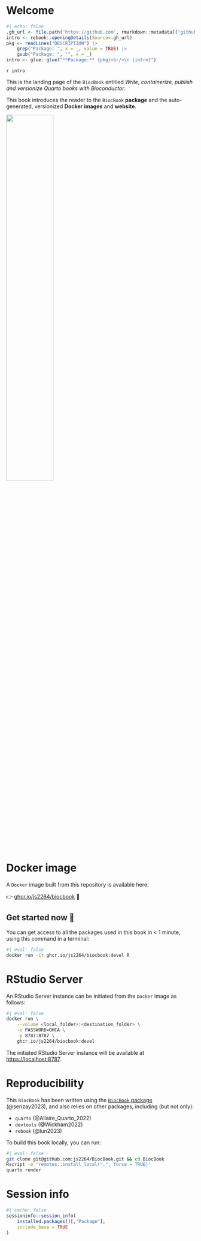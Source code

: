 # Welcome {-}

```r
#| echo: false
.gh_url <- file.path('https://github.com', rmarkdown::metadata[['github-repo']])
intro <- rebook::openingDetails(Source=.gh_url)
pkg <- readLines("DESCRIPTION") |> 
    grep("Package: ", x = _, value = TRUE) |> 
    gsub("Package: ", "", x = _)
intro <- glue::glue("**Package:** {pkg}<br/>\n {intro}")
```

`r intro`

This is the landing page of the `BiocBook` entitled 
*Write, containerize, publish and versionize Quarto books with Bioconductor*.  

This book introduces the reader to the `BiocBook` **package** and the 
auto-generated, versionized **Docker images** and **website**.

![](../inst/img/workflow.png){width=50%}

# Docker image {-}

A `Docker` image built from this repository is available here: 

👉 [ghcr.io/js2264/biocbook](https://ghcr.io/js2264/biocbook) 🐳

::: {.callout-tip icon='true'}
## Get started now 🎉

You can get access to all the packages used in this book in < 1 minute, 
using this command in a terminal: 

```sh
#| eval: false
docker run -it ghcr.io/js2264/biocbook:devel R
```

:::

# RStudio Server {-}

An RStudio Server instance can be initiated from the `Docker` image as follows: 

```sh
#| eval: false
docker run \
    --volume <local_folder>:<destination_folder> \
    -e PASSWORD=OHCA \
    -p 8787:8787 \
    ghcr.io/js2264/biocbook:devel
```

The initiated RStudio Server instance will be available at 
[https://localhost:8787](https://localhost:8787).

# Reproducibility {-}

This `BiocBook` has been written using the 
[`BiocBook` package](https://github.com/js2264/BiocBook) (@serizay2023), 
and also relies on other packages, including (but not only): 

- `quarto` (@Allaire_Quarto_2022)
- `devtools` (@Wickham2022)
- `rebook` (@lun2023)

To build this book locally, you can run: 

```sh
#| eval: false
git clone git@github.com:js2264/BiocBook.git && cd BiocBook
Rscript -e 'remotes::install_local(".", force = TRUE)'
quarto render
```

# Session info {-}

```r
#| cache: false
sessioninfo::session_info(
    installed.packages()[,"Package"], 
    include_base = TRUE
)
```
